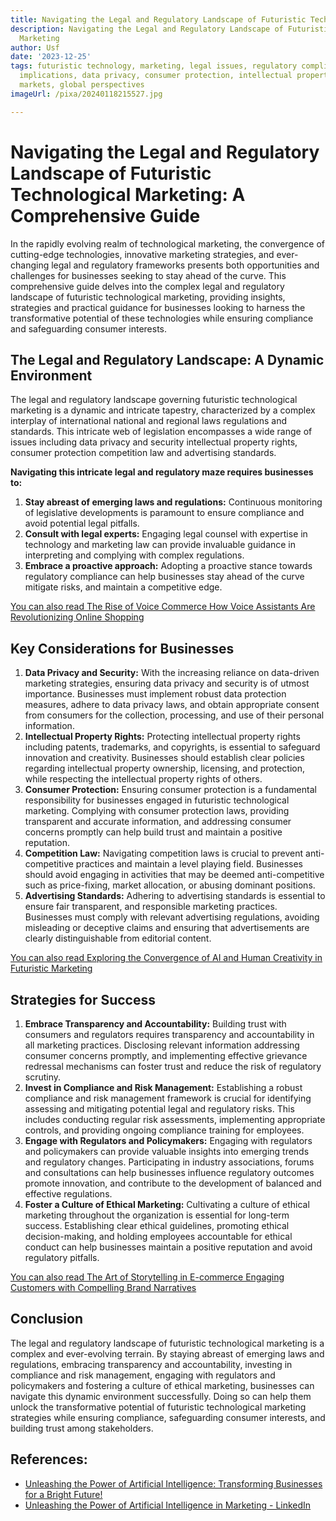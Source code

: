 ```yaml
---
title: Navigating the Legal and Regulatory Landscape of Futuristic Technological Marketing
description: Navigating the Legal and Regulatory Landscape of Futuristic Technological
  Marketing
author: Usf
date: '2023-12-25'
tags: futuristic technology, marketing, legal issues, regulatory compliance, ethical
  implications, data privacy, consumer protection, intellectual property, emerging
  markets, global perspectives
imageUrl: /pixa/20240118215527.jpg

---
```

# Navigating the Legal and Regulatory Landscape of Futuristic Technological Marketing: A  Comprehensive Guide

In  the  rapidly evolving realm of technological marketing, the  convergence  of cutting-edge technologies, innovative marketing strategies, and ever-changing legal and regulatory frameworks presents  both  opportunities and challenges for businesses seeking to stay ahead of the curve. This comprehensive guide delves into the complex legal  and regulatory landscape of futuristic technological marketing,  providing insights, strategies and practical guidance for businesses looking to harness  the transformative potential  of these technologies  while ensuring compliance and safeguarding consumer interests.

## The Legal and  Regulatory Landscape:  A Dynamic  Environment

The legal  and regulatory landscape governing  futuristic technological  marketing is a dynamic and intricate tapestry, characterized by a complex interplay of international national and regional laws  regulations and standards.  This intricate web of  legislation encompasses a wide range of issues including data privacy and security intellectual property rights, consumer protection competition law and advertising standards.

**Navigating this intricate legal and regulatory maze requires  businesses to:**

1. **Stay abreast of emerging laws and regulations:** Continuous monitoring of  legislative developments is paramount to ensure compliance and avoid potential  legal pitfalls.
2. **Consult with legal  experts:** Engaging legal  counsel with expertise in technology and marketing law  can  provide invaluable guidance in interpreting and complying with complex regulations.
3. **Embrace a  proactive approach:** Adopting  a proactive stance towards regulatory compliance can help businesses stay  ahead of the curve mitigate risks, and maintain a competitive edge.

[You can also read The Rise of Voice Commerce How Voice Assistants Are Revolutionizing Online Shopping](The%20Rise%20of%20Voice%20Commerce%20How%20Voice%20Assistants%20Are%20Revolutionizing%20Online%20Shopping)


## Key Considerations for Businesses

1. **Data Privacy and Security:**  With the increasing reliance on data-driven  marketing  strategies, ensuring data privacy and security is of utmost importance. Businesses  must implement robust data protection measures, adhere to  data privacy laws, and obtain appropriate consent from consumers for the collection, processing, and use of their  personal information.
2. **Intellectual Property Rights:** Protecting intellectual property rights including patents, trademarks, and copyrights, is essential to safeguard innovation and creativity. Businesses should establish clear policies regarding intellectual property ownership, licensing, and protection, while respecting the intellectual property rights of others.
3. **Consumer Protection:** Ensuring  consumer protection is a fundamental responsibility for businesses engaged in futuristic  technological marketing. Complying with consumer protection laws, providing transparent and accurate information, and addressing consumer concerns promptly can help build trust and maintain a positive reputation.
4. **Competition Law:** Navigating competition laws is crucial to prevent anti-competitive practices and maintain a level playing field. Businesses should avoid engaging in activities that may be deemed anti-competitive such as price-fixing, market allocation, or abusing  dominant positions.
5. **Advertising Standards:** Adhering to advertising standards is essential to ensure fair transparent, and  responsible marketing practices.  Businesses must comply with relevant advertising regulations, avoiding misleading  or deceptive claims and  ensuring that advertisements are clearly distinguishable  from editorial content.

[You can also read Exploring the Convergence of AI and Human Creativity in Futuristic  Marketing](Exploring%20the%20Convergence%20of%20AI%20and%20Human%20Creativity%20in%20Futuristic%20Marketing)


## Strategies for Success

1. **Embrace Transparency and Accountability:** Building trust with consumers  and regulators requires transparency and accountability  in all marketing practices. Disclosing relevant information addressing  consumer  concerns promptly, and implementing  effective grievance redressal mechanisms can foster trust and reduce the risk of regulatory scrutiny.
2. **Invest in Compliance and Risk Management:** Establishing a robust compliance and risk management framework is crucial for identifying assessing and mitigating potential legal and regulatory risks.  This includes conducting regular risk assessments, implementing appropriate controls, and providing ongoing compliance  training for employees.
3. **Engage with Regulators and Policymakers:** Engaging with regulators and policymakers can provide valuable  insights into emerging trends  and regulatory changes. Participating in industry associations,  forums and consultations can  help businesses influence  regulatory outcomes  promote  innovation, and contribute to the development of balanced  and effective regulations.
4. **Foster a Culture of Ethical Marketing:** Cultivating a culture of  ethical marketing throughout the organization is essential for long-term success. Establishing clear  ethical guidelines, promoting ethical decision-making, and holding employees accountable for ethical conduct can help businesses maintain a positive reputation and avoid regulatory pitfalls.

[You can also read The Art of Storytelling in E-commerce Engaging Customers with Compelling Brand Narratives](The%20Art%20of%20Storytelling%20in%20E-commerce%20Engaging%20Customers%20with%20Compelling%20Brand%20Narratives)


## Conclusion

The legal and regulatory landscape of futuristic technological marketing  is a complex and ever-evolving terrain. By staying  abreast of emerging laws and regulations, embracing  transparency and accountability, investing in  compliance and risk  management, engaging with regulators and policymakers and fostering  a culture of  ethical  marketing, businesses can navigate this dynamic environment successfully. Doing so can help them unlock the transformative potential of futuristic technological marketing strategies while ensuring compliance, safeguarding consumer interests, and  building  trust among stakeholders.

## References:
- [Unleashing the Power of Artificial Intelligence: Transforming Businesses for a Bright Future!](https://www.linkedin.com/pulse/unleashing-power-artificial-intelligence-transforming)
- [Unleashing the Power of Artificial Intelligence in Marketing - LinkedIn](https://www.linkedin.com/pulse/unleashing-power-artificial-intelligence-marketing-swati-dubey)
